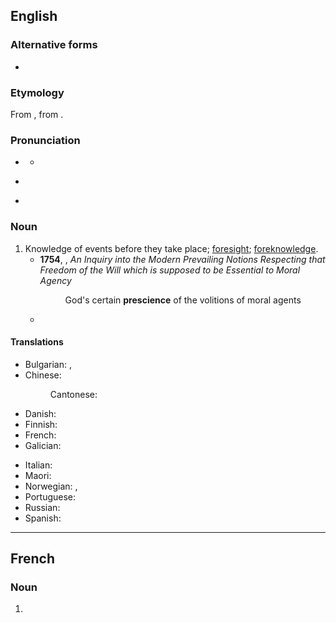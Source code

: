 ==English==

===Alternative forms===
* {{l|en|præscience}} {{qualifier|archaic}}

===Etymology===
{{root|en|ine-pro|*skey-}}
From {{der|en|fr|prescience|}}, from {{der|en|la|praescientia|}}.

===Pronunciation===
* {{a|RP}} {{IPA|en|/ˈpɹɛsɪ.əns/}}
** {{audio|en|LL-Q1860 (eng)-Vealhurl-prescience.wav|Audio (UK)}}
* {{a|US}} {{IPA|en|/ˈpɹɛʃɨns/}}
* {{rhymes|en|ɛsɪəns|s=3}}

===Noun===
{{en-noun|-|s}}

# Knowledge of events before they take place; [[foresight]]; [[foreknowledge]].
#* '''1754''', {{w|Jonathan Edwards (theologian)|Jonathan Edwards}}, ''An Inquiry into the Modern Prevailing Notions Respecting that Freedom of the Will which is supposed to be Essential to Moral Agency''
#*: God's certain '''prescience''' of the volitions of moral agents
#* {{quote-journal|en|date=2020 September 23|author=Paul Bigland|title=The tragic tale of the Tay Bridge disaster|journal=Rail|page=83|text=With '''prescience''', the Barlows designed them to withstand a third more weight than they would be expected to bear in normal conditions - future proofing the bridge for the weight of trains we see using it today.}}

====Translations====
{{trans-top|Knowledge of events before they take place; foresight; foreknowledge}}
* Bulgarian: {{t+|bg|предвиждане|n}}, {{t+|bg|далновидност|f}}
* Chinese:
*: Cantonese: {{t|yue|先見之明|tr=zin1 gin3 zi1 ming4}}
* Danish: {{t|da|klarsyn|n}}
* Finnish: {{t|fi|etukäteistieto}}
* French: {{t+|fr|prescience|f}}
* Galician: {{t|gl|presciencia|f}}
{{trans-mid}}
* Italian: {{t|it|preveggenza|f}}
* Maori: {{t|mi|matakite}}
* Norwegian: {{t|no|klarsyn|n}}, {{t|no|framsyn}}
* Portuguese: {{t+|pt|presciência|f}}
* Russian: {{t+|ru|предви́дение|n}}
* Spanish: {{t+|es|presciencia|f}}
{{trans-bottom}}
----
==French==

===Noun===
{{fr-noun|f}}

# {{l|en|prescience}}